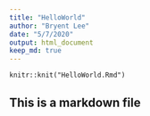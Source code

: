 ```yaml
---
title: "HelloWorld"
author: "Bryent Lee"
date: "5/7/2020"
output: html_document
keep_md: true
---
```

```
knitr::knit("HelloWorld.Rmd")
```

## This is a markdown file
